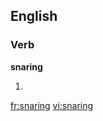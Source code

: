 
==English==

===Verb===
'''snaring'''

# {{present participle of|snare}}

[[fr:snaring]]
[[vi:snaring]]